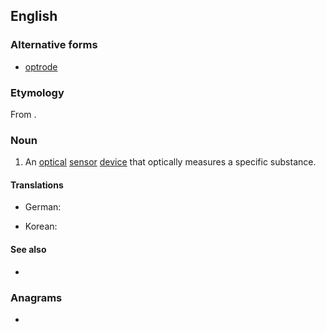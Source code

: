 ==English==

===Alternative forms===
* [[optrode]]

===Etymology===
From {{confix|opto|ode|lang=en}}.

===Noun===
{{en-noun}}

# {{lb|en|chemistry}} An [[optical]] [[sensor]] [[device]] that optically measures a specific substance.

====Translations====
{{trans-top|optical sensor device}}
* German: {{t|de|Optode|f}}
{{trans-mid}}
* Korean: {{t|ko|광센서}}
{{trans-bottom}}

====See also====
* {{pedialite}}

===Anagrams===
* {{anagrams|en|pooted}}